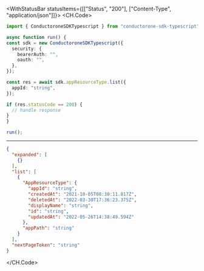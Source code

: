 

<WithStatusBar statusItems={[["Status", "200"], ["Content-Type", "application/json"]]}>
  <CH.Code>
  ```typescript List.ts
  import { ConductoroneSDKTypescript } from "conductorone-sdk-typescript";

async function run() {
  const sdk = new ConductoroneSDKTypescript({
    security: {
      bearerAuth: "",
      oauth: "",
    },
  });

  const res = await sdk.appResourceType.list({
    appId: "string",
  });

  if (res.statusCode == 200) {
    // handle response
  }
}

run();
  ```
  ---

  ```json Example Response
  {
    "expanded": [
      {}
    ],
    "list": [
      {
        "AppResourceType": {
          "appId": "string",
          "createdAt": "2021-10-05T08:30:11.817Z",
          "deletedAt": "2022-03-30T17:36:23.375Z",
          "displayName": "string",
          "id": "string",
          "updatedAt": "2022-05-26T14:38:49.594Z"
        },
        "appPath": "string"
      }
    ],
    "nextPageToken": "string"
  }
  ```
  </CH.Code>
</WithStatusBar>
